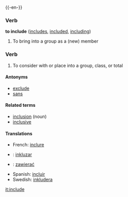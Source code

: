 {{-en-}}

===Verb===
'''to include''' ([[includes]], [[included]], [[including]])
#To bring into a group as a (new) member

===Verb===

#To consider with or place into a group, class, or total

====Antonyms====
*[[exclude]]
*[[sans]]

====Related terms====
*[[inclusion]] (noun)
*[[inclusive]] <!-- adjective, adverb, or both? -->

====Translations====

*French: [[inclure]]
* {{io}} : [[inkluzar]]
* {{pl}} : [[zawierać]]
*Spanish: [[incluir]]
*Swedish: [[inkludera]]

[[it:include]]